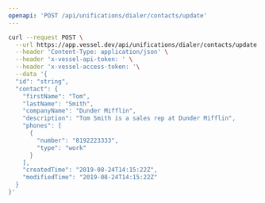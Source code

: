 ```yaml
---
openapi: 'POST /api/unifications/dialer/contacts/update'
---
```


<RequestExample>

```bash Request
curl --request POST \
  --url https://app.vessel.dev/api/unifications/dialer/contacts/update \
  --header 'Content-Type: application/json' \
  --header 'x-vessel-api-token: ' \
  --header 'x-vessel-access-token: '\
  --data '{
  "id": "string",
  "contact": {
    "firstName": "Tom",
    "lastName": "Smith",
    "companyName": "Dunder Mifflin",
    "description": "Tom Smith is a sales rep at Dunder Mifflin",
    "phones": [
      {
        "number": "8192223333",
        "type": "work"
      }
    ],
    "createdTime": "2019-08-24T14:15:22Z",
    "modifiedTime": "2019-08-24T14:15:22Z"
  }
}'
```

</RequestExample>
